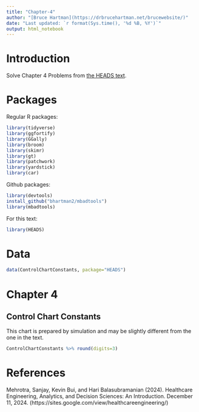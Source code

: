 ```yaml
---
title: "Chapter-4"
author: "[Bruce Hartman](https://drbrucehartman.net/brucewebsite/)"
date: "Last updated: `r format(Sys.time(), '%d %B, %Y')`"
output: html_notebook
---
```


# Introduction
Solve Chapter 4 Problems from [the HEADS text](#r1).

# Packages

Regular R packages:
```r
library(tidyverse)
library(ggfortify)
library(GGally)
library(broom)
library(skimr)
library(gt)
library(patchwork)
library(yardstick)
library(car)
```

Github packages:
```r
library(devtools)
install_github("bhartman2/mbadtools")
library(mbadtools)
```

For this text:
```r
library(HEADS)
```

# Data
```r
data(ControlChartConstants, package="HEADS")
```

# Chapter 4

## Control Chart Constants
This chart is prepared by simulation and may be slightly different from the one in the text.
```r
ControlChartConstants %>% round(digits=3)
```

# References
:::{#r1}
Mehrotra, Sanjay, Kevin Bui, and Hari Balasubramanian (2024). Healthcare Engineering,
Analytics, and Decision Sciences: An Introduction. December 11, 2024.
(https://sites.google.com/view/healthcareengineering/)
:::
